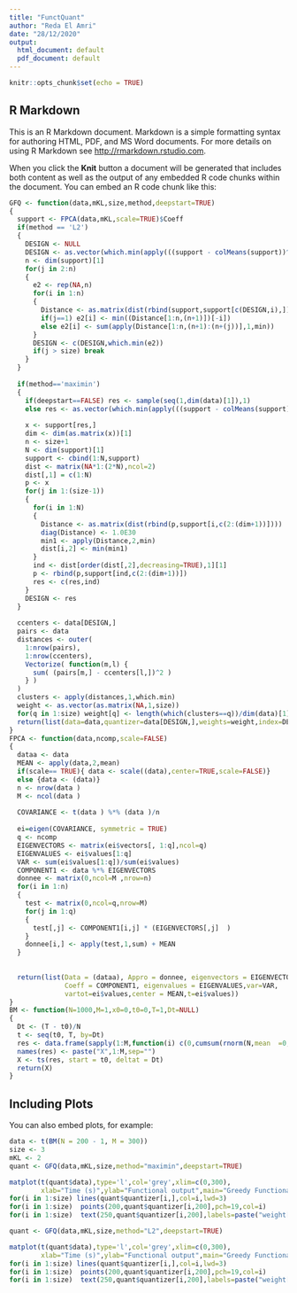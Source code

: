 ```yaml
---
title: "FunctQuant"
author: "Reda El Amri"
date: "28/12/2020"
output:
  html_document: default
  pdf_document: default
---
```


```r
knitr::opts_chunk$set(echo = TRUE)
```

## R Markdown

This is an R Markdown document. Markdown is a simple formatting syntax for authoring HTML, PDF, and MS Word documents. For more details on using R Markdown see <http://rmarkdown.rstudio.com>.

When you click the **Knit** button a document will be generated that includes both content as well as the output of any embedded R code chunks within the document. You can embed an R code chunk like this:

```r
GFQ <- function(data,mKL,size,method,deepstart=TRUE)
{
  support <- FPCA(data,mKL,scale=TRUE)$Coeff
  if(method == 'L2')
  {
    DESIGN <- NULL
    DESIGN <- as.vector(which.min(apply(((support - colMeans(support))^2),1,sum)))
    n <- dim(support)[1]
    for(j in 2:n)
    {
      e2 <- rep(NA,n)
      for(i in 1:n)
      {
        Distance <- as.matrix(dist(rbind(support,support[c(DESIGN,i),])))
        if(j==1) e2[i] <- min((Distance[1:n,(n+1)])[-i])
        else e2[i] <- sum(apply(Distance[1:n,(n+1):(n+(j))],1,min))
      }
      DESIGN <- c(DESIGN,which.min(e2))
      if(j > size) break
    }
  }
  
  if(method=='maximin')
  {
    if(deepstart==FALSE) res <- sample(seq(1,dim(data)[1]),1)
    else res <- as.vector(which.min(apply(((support - colMeans(support))^2),1,sum)))
    
    x <- support[res,]
    dim <- dim(as.matrix(x))[1]
    n <- size+1
    N <- dim(support)[1]
    support <- cbind(1:N,support)
    dist <- matrix(NA*1:(2*N),ncol=2)
    dist[,1] = c(1:N)
    p <- x
    for(j in 1:(size-1))
    {
      for(i in 1:N)
      {
        Distance <- as.matrix(dist(rbind(p,support[i,c(2:(dim+1))])))
        diag(Distance) <- 1.0E30
        min1 <- apply(Distance,2,min)
        dist[i,2] <- min(min1)
      }
      ind <- dist[order(dist[,2],decreasing=TRUE),1][1]
      p <- rbind(p,support[ind,c(2:(dim+1))])
      res <- c(res,ind)
    }
    DESIGN <- res
  }
  
  ccenters <- data[DESIGN,]
  pairs <- data
  distances <- outer(
    1:nrow(pairs),
    1:nrow(ccenters),
    Vectorize( function(m,l) {
      sum( (pairs[m,] - ccenters[l,])^2 )
    } )
  )
  clusters <- apply(distances,1,which.min)
  weight <- as.vector(as.matrix(NA,1,size))
  for(q in 1:size) weight[q] <- length(which(clusters==q))/dim(data)[1]
  return(list(data=data,quantizer=data[DESIGN,],weights=weight,index=DESIGN))
}
FPCA <- function(data,ncomp,scale=FALSE)
{
  dataa <- data
  MEAN <- apply(data,2,mean)
  if(scale== TRUE){ data <- scale((data),center=TRUE,scale=FALSE)}
  else {data <- (data)}
  n <- nrow(data )
  M <- ncol(data )
  
  COVARIANCE <- t(data ) %*% (data )/n
  
  ei=eigen(COVARIANCE, symmetric = TRUE)
  q <- ncomp
  EIGENVECTORS <- matrix(ei$vectors[, 1:q],ncol=q)
  EIGENVALUES <- ei$values[1:q]
  VAR <- sum(ei$values[1:q])/sum(ei$values)
  COMPONENT1 <- data %*% EIGENVECTORS
  donnee <- matrix(0,ncol=M ,nrow=n)
  for(i in 1:n)
  {
    test <- matrix(0,ncol=q,nrow=M)
    for(j in 1:q)
    {
      test[,j] <- COMPONENT1[i,j] * (EIGENVECTORS[,j]  )
    }
    donnee[i,] <- apply(test,1,sum) + MEAN
  }
  
  
  return(list(Data = (dataa), Appro = donnee, eigenvectors = EIGENVECTORS, 
              Coeff = COMPONENT1, eigenvalues = EIGENVALUES,var=VAR,
              vartot=ei$values,center = MEAN,t=ei$values))
}
BM <- function(N=1000,M=1,x0=0,t0=0,T=1,Dt=NULL)
{
  Dt <- (T - t0)/N
  t <- seq(t0, T, by=Dt)
  res <- data.frame(sapply(1:M,function(i) c(0,cumsum(rnorm(N,mean  =0,sd=sqrt(Dt))))))
  names(res) <- paste("X",1:M,sep="")
  X <- ts(res, start = t0, deltat = Dt)
  return(X)
}
```

## Including Plots

You can also embed plots, for example:

```r
data <- t(BM(N = 200 - 1, M = 300))
size <- 3
mKL <- 2
quant <- GFQ(data,mKL,size,method="maximin",deepstart=TRUE)
```
```r
matplot(t(quant$data),type='l',col='grey',xlim=c(0,300),
        xlab="Time (s)",ylab="Functional output",main="Greedy Functional Quantization via maximin method")
for(i in 1:size) lines(quant$quantizer[i,],col=i,lwd=3)
for(i in 1:size)  points(200,quant$quantizer[i,200],pch=19,col=i)
for(i in 1:size)  text(250,quant$quantizer[i,200],labels=paste("weight[",i,"]=",round(quant$weights[i],3),sep=""),col=i)
```

```r
quant <- GFQ(data,mKL,size,method="L2",deepstart=TRUE)
```

```r
matplot(t(quant$data),type='l',col='grey',xlim=c(0,300),
        xlab="Time (s)",ylab="Functional output",main="Greedy Functional Quantization via L2 method")
for(i in 1:size) lines(quant$quantizer[i,],col=i,lwd=3)
for(i in 1:size)  points(200,quant$quantizer[i,200],pch=19,col=i)
for(i in 1:size)  text(250,quant$quantizer[i,200],labels=paste("weight[",i,"]=",round(quant$weights[i],3),sep=""),col=i)
```

